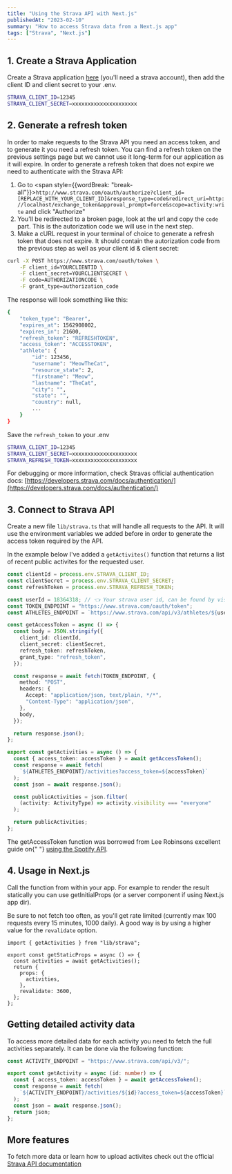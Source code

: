```yaml
---
title: "Using the Strava API with Next.js"
publishedAt: "2023-02-10"
summary: "How to access Strava data from a Next.js app"
tags: ["Strava", "Next.js"]
---
```


## 1. Create a Strava Application

Create a Strava application [here](https://www.strava.com/settings/api) (you'll need a strava account), then add the client ID and client secret to your .env.

```bash
STRAVA_CLIENT_ID=12345
STRAVA_CLIENT_SECRET=xxxxxxxxxxxxxxxxxxxxx
```

## 2. Generate a refresh token

In order to make requests to the Strava API you need an access token, and to generate it you need a refresh token. You can find a refresh token on the previous settings page but we cannot use it long-term for our application as it will expire.
In order to generate a refresh token that does not expire we need to authenticate with the Strava API:

1. Go to <span style={{wordBreak: "break-all"}}>`http://www.strava.com/oauth/authorize?client_id=[REPLACE_WITH_YOUR_CLIENT_ID]&response_type=code&redirect_uri=http://localhost/exchange_token&approval_prompt=force&scope=activity:write`</span> and click "Authorize"
2. You'll be redirected to a broken page, look at the url and copy the `code` part. This is the autorization code we will use in the next step.
3. Make a cURL request in your terminal of choice to generate a refresh token that does not expire. It should contain the autorization code from the previous step as well as your client id & client secret:

```bash
curl -X POST https://www.strava.com/oauth/token \
	-F client_id=YOURCLIENTID \
	-F client_secret=YOURCLIENTSECRET \
	-F code=AUTHORIZATIONCODE \
	-F grant_type=authorization_code
```

The response will look something like this:

```bash
{
    "token_type": "Bearer",
    "expires_at": 1562908002,
    "expires_in": 21600,
    "refresh_token": "REFRESHTOKEN",
    "access_token": "ACCESSTOKEN",
    "athlete": {
        "id": 123456,
        "username": "MeowTheCat",
        "resource_state": 2,
        "firstname": "Meow",
        "lastname": "TheCat",
        "city": "",
        "state": "",
        "country": null,
        ...
    }
}
```

Save the `refresh_token` to your .env

```bash {3}
STRAVA_CLIENT_ID=12345
STRAVA_CLIENT_SECRET=xxxxxxxxxxxxxxxxxxxxx
STRAVA_REFRESH_TOKEN=xxxxxxxxxxxxxxxxxxxxx
```

For debugging or more information, check Stravas official authentication docs: [https://developers.strava.com/docs/authentication/](https://developers.strava.com/docs/authentication/)

## 3. Connect to Strava API

Create a new file `lib/strava.ts` that will handle all requests to the API. It will use the environment variables we added before in order to generate the access token required by the API.

In the example below I've added a `getActivites()` function that returns a list of recent public activites for the requested user.

```ts
const clientId = process.env.STRAVA_CLIENT_ID;
const clientSecret = process.env.STRAVA_CLIENT_SECRET;
const refreshToken = process.env.STRAVA_REFRESH_TOKEN;

const userId = 18364318; // 👈 Your strava user id, can be found by visiting your strava profile and checking the url
const TOKEN_ENDPOINT = "https://www.strava.com/oauth/token";
const ATHLETES_ENDPOINT = `https://www.strava.com/api/v3/athletes/${userId}`;

const getAccessToken = async () => {
  const body = JSON.stringify({
    client_id: clientId,
    client_secret: clientSecret,
    refresh_token: refreshToken,
    grant_type: "refresh_token",
  });

  const response = await fetch(TOKEN_ENDPOINT, {
    method: "POST",
    headers: {
      Accept: "application/json, text/plain, */*",
      "Content-Type": "application/json",
    },
    body,
  });

  return response.json();
};

export const getActivities = async () => {
  const { access_token: accessToken } = await getAccessToken();
  const response = await fetch(
    `${ATHLETES_ENDPOINT}/activities?access_token=${accessToken}`
  );
  const json = await response.json();

  const publicActivities = json.filter(
    (activity: ActivityType) => activity.visibility === "everyone"
  );

  return publicActivities;
};
```

<Warning type="info">
  The getAccessToken function was borrowed from Lee Robinsons excellent guide on{" "}
  <a href="https://leerob.io/snippets/spotify">using the Spotify API</a>.
</Warning>

## 4. Usage in Next.js

Call the function from within your app. For example to render the result statically you can use getInitialProps (or a server component if using Next.js app dir).

Be sure to not fetch too often, as you'll get rate limited (currently max 100 requests every 15 minutes, 1000 daily). A good way is by using a higher value for the `revalidate` option.

```tsx
import { getActivities } from "lib/strava";

export const getStaticProps = async () => {
  const activities = await getActivities();
  return {
    props: {
      activities,
    },
    revalidate: 3600,
  };
};
```

## Getting detailed activity data

To access more detailed data for each activity you need to fetch the full activities separately. It can be done via the following function:

```ts
const ACTIVITY_ENDPOINT = "https://www.strava.com/api/v3/";

export const getActivity = async (id: number) => {
  const { access_token: accessToken } = await getAccessToken();
  const response = await fetch(
    `${ACTIVITY_ENDPOINT}/activities/${id}?access_token=${accessToken}`
  );
  const json = await response.json();
  return json;
};
```

## More features

To fetch more data or learn how to upload activites check out the official [Strava API documentation](https://developers.strava.com/docs/reference/)
